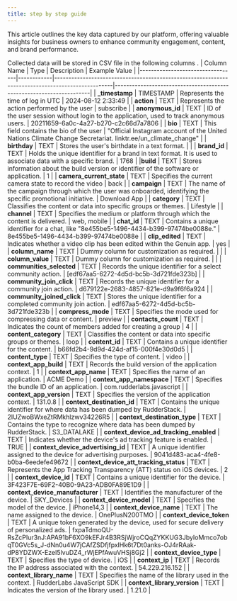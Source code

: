```yaml
---
title: step by step guide 
---
```


This article outlines the key data captured by our platform, offering valuable insights for business owners to enhance community engagement, content, and brand performance.

Collected data will be stored in CSV file in the following columns .
| Column Name                     | Type       | Description                                                                                      | Example Value                                                       |
|----------------------------------|------------|--------------------------------------------------------------------------------------------------|---------------------------------------------------------------------|
| **_timestamp**                       | TIMESTAMP | Represents the time of log in UTC                                                                  | 2024-08-12 2:33:49                                                 |
| **action**                           | TEXT       | Represents the action performed by the user                                                      | subscribe                                                          |
| **anonymous_id**                     | TEXT       | ID of the user session without login to the application, used to track anonymous users.          | 20211659-6a0c-4a27-b270-c2c66d7a7806                                 |
| **bio**                              | TEXT       | This field contains the bio of the user                                                           | "Official Instagram account of the United Nations Climate Change Secretariat. linktr.ee/un_climate_change" |
| **birthday**                         | TEXT       | Stores the user's birthdate in a text format.                                                     |                                                                     |
| **brand_id**                         | TEXT       | Holds the unique identifier for a brand in text format. It is used to associate data with a specific brand. | 1768                                                                |
|**build**                           | TEXT       | Stores information about the build version or identifier of the software or application.          | 1                                                                   |
| **camera_current_state**             | TEXT       | Specifies the current camera state to record the video                                            | back                                                                |
| **campaign**                         | TEXT       | The name of the campaign through which the user was onboarded, identifying the specific promotional initiative. | Download App                                                       |
| **category**                         | TEXT       | Classifies the content or data into specific groups or themes.                                   | Lifestyle                                                          |
| **channel**                          | TEXT       | Specifies the medium or platform through which the content is delivered.                         | web, mobile                                                         |
| **chat_id**                          | TEXT       | Contains a unique identifier for a chat, like "8e455be5-1496-4434-b399-97474be0088e."             | 8e455be5-1496-4434-b399-97474be0088e                                 |
| **clip_edited**                      | TEXT       | Indicates whether a video clip has been edited within the Genuin app.                             | yes                                                                 |
| **column_name**                      | TEXT       | Dummy column for customization as required.                                                       |                                                                     |
| **column_value**                     | TEXT       | Dummy column for customization as required.                                                       |                                                                     |
| **communities_selected**             | TEXT       | Records the unique identifier for a select community action.                                      | [edf67aa5-6272-4d5d-bc5b-3d721fde323b]                             |
| **community_join_click**             | TEXT       | Records the unique identifier for a community join action.                                       | d679122e-2683-4857-821e-d9a9f6f6a924                               |
| **community_joined_click**           | TEXT       | Stores the unique identifier for a completed community join action.                               | edf67aa5-6272-4d5d-bc5b-3d721fde323b                               |
| **compress_mode**                    | TEXT       | Specifies the mode used for compressing data or content.                                          | preview                                                            |
| **contacts_count**                   | TEXT       | Indicates the count of members added for creating a group                                          | 4                                                                   |
| **content_category**                 | TEXT       | Classifies the content or data into specific groups or themes.                                    | loop                                                                |
| **content_id**                       | TEXT       | Contains a unique identifier for the content.                                                     | b66fd2b4-9d9d-424d-af15-000f4e30d0d5                                 |
| **content_type**                     | TEXT       | Specifies the type of content.                                                                    | video                                                               |
| **context_app_build**                | TEXT       | Records the build version of the application context.                                             | 1                                                                   |
| **context_app_name**                 | TEXT       | Specifies the name of an application.                                                             | ACME Demo                                                           |
| **context_app_namespace**            | TEXT       | Specifies the bundle ID of an application.                                                       | com.rudderlabs.javascript                                           |
| **context_app_version**              | TEXT       | Specifies the version of the application context.                                                 | 131.0.8                                                             |
| **context_destination_id**           | TEXT       | Contains the unique identifier for where data has been dumped by RudderStack.                     | 2IUZwoBWxeZtRMkhlzwv34226R5                                          |
| **context_destination_type**         | TEXT       | Contains the type to recognize where data has been dumped by RudderStack.                         | S3_DATALAKE                                                         |
| **context_device_ad_tracking_enabled** | TEXT      | Indicates whether the device's ad tracking feature is enabled.                                    | TRUE                                                                |
| **context_device_advertising_id**    | TEXT       | A unique identifier assigned to the device for advertising purposes.                               | 9041d483-aca4-4fe8-b0ba-6eedefe49672                                |
| **context_device_att_tracking_status** | TEXT      | Represents the App Tracking Transparency (ATT) status on iOS devices.                             | 2                                                                   |
| **context_device_id**                | TEXT       | Contains a unique identifier for the device.                                                      | 3F423F7E-69F2-40B0-9A23-ADB0FA89E1D9                                 |
| **context_device_manufacturer**      | TEXT       | Identifies the manufacturer of the device.                                                        | SKY_Devices                                                         |
| **context_device_model**             | TEXT       | Specifies the model of the device.                                                                | iPhone14,3                                                           |
| **context_device_name**              | TEXT       | The name assigned to the device.                                                                   | OnePlusN200TMO                                                       |
| **context_device_token**             | TEXT       | A unique token generated by the device, used for secure delivery of personalized ads.             | fxpaTdmoQU-RsZcPIur3nJ:APA91bF6XO9kEFJr4B3RSjWjroCQqZYKKUG3JbyIoMmco7obqT0GVc5s_J-dNn0u4W7jCAfZSDfjfpxlHk6t7Dt0anks-OJ4rRAak-dP8YDZWX-EzeI5lvuDZ4_rWjEPfAwuVHSj8Gj2 |
| **context_device_type**              | TEXT       | Specifies the type of device.                                                                     | iOS                                                                 |
| **context_ip**                       | TEXT       | Records the IP address associated with the context.                                               | 54.229.216.152                                                      |
| **context_library_name**             | TEXT       | Specifies the name of the library used in the context.                                            | RudderLabs JavaScript SDK                                           |
| **context_library_version**          | TEXT       | Indicates the version of the library used.                                                        | 1.21.0                                                              |
